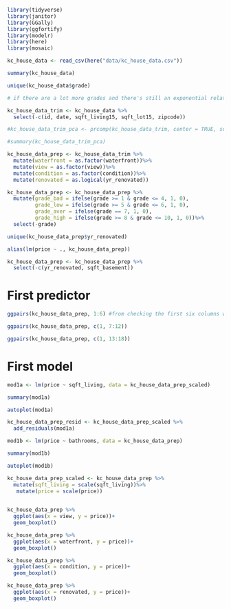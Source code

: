 ```r
library(tidyverse)
library(janitor)
library(GGally)
library(ggfortify)
library(modelr)
library(here)
library(mosaic)
```

```r
kc_house_data <- read_csv(here("data/kc_house_data.csv"))

summary(kc_house_data)

unique(kc_house_data$grade)

# if there are a lot more grades and there's still an exponential relationship there, we can do a feature transformation and turn grade into an exponential and use it in a model
```

```r
kc_house_data_trim <- kc_house_data %>%
  select(-c(id, date, sqft_living15, sqft_lot15, zipcode))
```

```r
#kc_house_data_trim_pca <- prcomp(kc_house_data_trim, center = TRUE, scale. = TRUE)

#summary(kc_house_data_trim_pca)
```

```r
kc_house_data_prep <- kc_house_data_trim %>% 
  mutate(waterfront = as.factor(waterfront))%>%
  mutate(view = as.factor(view))%>%
  mutate(condition = as.factor(condition))%>%
  mutate(renovated = as.logical(yr_renovated))

kc_house_data_prep <- kc_house_data_prep %>%
  mutate(grade_bad = ifelse(grade >= 1 & grade <= 4, 1, 0),
         grade_low = ifelse(grade >= 5 & grade <= 6, 1, 0),
         grade_aver = ifelse(grade == 7, 1, 0),
         grade_high = ifelse(grade >= 8 & grade <= 10, 1, 0))%>%
  select(-grade)

unique(kc_house_data_prep$yr_renovated)
```

```r
alias(lm(price ~ ., kc_house_data_prep))
```
```r
kc_house_data_prep <- kc_house_data_prep %>%
  select(-c(yr_renovated, sqft_basement))
```

# First predictor

```r
ggpairs(kc_house_data_prep, 1:6) #from checking the first six columns we can see that sqft_living is potentially a good predictor with the cor coeff being 0.702
```

```r
ggpairs(kc_house_data_prep, c(1, 7:12))
```

```r
ggpairs(kc_house_data_prep, c(1, 13:18))
```

# First model

```r
mod1a <- lm(price ~ sqft_living, data = kc_house_data_prep_scaled)

summary(mod1a)

autoplot(mod1a)

```
```r
kc_house_data_prep_resid <- kc_house_data_prep_scaled %>%
  add_residuals(mod1a)

```


```r
mod1b <- lm(price ~ bathrooms, data = kc_house_data_prep)

summary(mod1b)

autoplot(mod1b)
```


```r
kc_house_data_prep_scaled <- kc_house_data_prep %>%
  mutate(sqft_living = scale(sqft_living))%>%
   mutate(price = scale(price))
  
```

```r
kc_house_data_prep %>%
  ggplot(aes(x = view, y = price))+
  geom_boxplot()
```
```r
kc_house_data_prep %>%
  ggplot(aes(x = waterfront, y = price))+
  geom_boxplot()
```

```r
kc_house_data_prep %>%
  ggplot(aes(x = condition, y = price))+
  geom_boxplot()
```

```r
kc_house_data_prep %>%
  ggplot(aes(x = renovated, y = price))+
  geom_boxplot()
```


